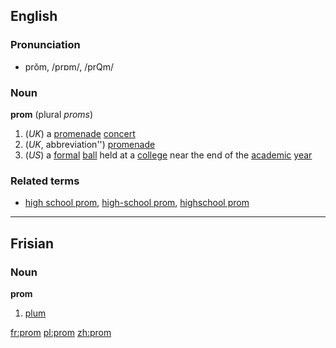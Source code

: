 ==English==
===Pronunciation===
*prŏm, /prɒm/, /prQm/

===Noun===
'''prom''' (plural ''proms'')
#(''UK'') a [[promenade]] [[concert]]
# (''UK'', abbreviation'') [[promenade]]
#(''US'') a [[formal]] [[ball]] held at a [[college]] near the end of the [[academic]] [[year]]

===Related terms===
*[[high school prom]], [[high-school prom]], [[highschool prom]]

----

==Frisian==
===Noun===
'''prom'''
# [[plum]]

[[fr:prom]]
[[pl:prom]]
[[zh:prom]]